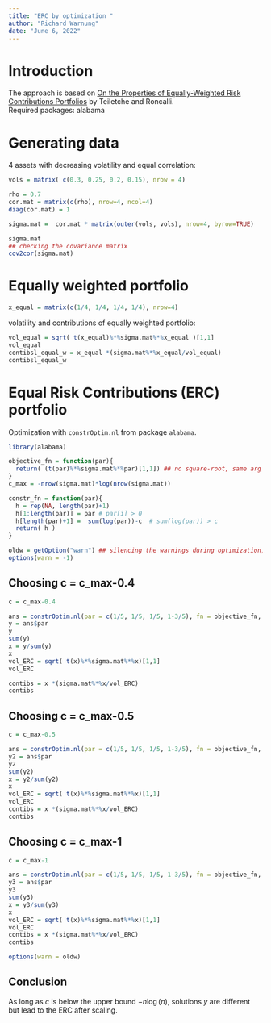 ```yaml
---
title: "ERC by optimization "
author: "Richard Warnung"
date: "June 6, 2022"
---
```

# Introduction
The approach is based on [On the Properties of Equally-Weighted Risk Contributions Portfolios](https://www.researchgate.net/publication/45397778_On_the_Properties_of_Equally-Weighted_Risk_Contributions_Portfolios)
by Teiletche and Roncalli. \
Required packages: alabama 

# Generating data
4 assets with decreasing volatility and equal correlation:

```r

vols = matrix( c(0.3, 0.25, 0.2, 0.15), nrow = 4)

rho = 0.7
cor.mat = matrix(c(rho), nrow=4, ncol=4)
diag(cor.mat) = 1

sigma.mat =  cor.mat * matrix(outer(vols, vols), nrow=4, byrow=TRUE) 

sigma.mat
## checking the covariance matrix
cov2cor(sigma.mat)
```

# Equally weighted portfolio

```r
x_equal = matrix(c(1/4, 1/4, 1/4, 1/4), nrow=4)
```

volatility and contributions of equally weighted portfolio:

```r
vol_equal = sqrt( t(x_equal)%*%sigma.mat%*%x_equal )[1,1]
vol_equal
contibsl_equal_w = x_equal *(sigma.mat%*%x_equal/vol_equal)
contibsl_equal_w
```

# Equal Risk Contributions (ERC) portfolio
Optimization with `constrOptim.nl` from package `alabama`.

```r
library(alabama)

objective_fn = function(par){
  return( (t(par)%*%sigma.mat%*%par)[1,1]) ## no square-root, same arg min
}
c_max = -nrow(sigma.mat)*log(nrow(sigma.mat))

constr_fn = function(par){
  h = rep(NA, length(par)+1)
  h[1:length(par)] = par # par[i] > 0
  h[length(par)+1] =  sum(log(par))-c  # sum(log(par)) > c
  return( h )
}

oldw = getOption("warn") ## silencing the warnings during optimization, keeping the settings for later.
options(warn = -1)
```

## Choosing c = c_max-0.4

```r
c = c_max-0.4

ans = constrOptim.nl(par = c(1/5, 1/5, 1/5, 1-3/5), fn = objective_fn, hin = constr_fn, control.outer = list(trace = FALSE))  
y = ans$par
y
sum(y)
x = y/sum(y)
x
vol_ERC = sqrt( t(x)%*%sigma.mat%*%x)[1,1]
vol_ERC

contibs = x *(sigma.mat%*%x/vol_ERC)
contibs
```

## Choosing c = c_max-0.5

```r
c = c_max-0.5

ans = constrOptim.nl(par = c(1/5, 1/5, 1/5, 1-3/5), fn = objective_fn, hin = constr_fn,  control.outer = list(trace = FALSE))  
y2 = ans$par
y2
sum(y2)
x = y2/sum(y2)
x
vol_ERC = sqrt( t(x)%*%sigma.mat%*%x)[1,1]
vol_ERC
contibs = x *(sigma.mat%*%x/vol_ERC)
contibs
```

## Choosing c = c_max-1

```r
c = c_max-1

ans = constrOptim.nl(par = c(1/5, 1/5, 1/5, 1-3/5), fn = objective_fn, hin = constr_fn,  control.outer = list(trace = FALSE))  
y3 = ans$par
y3
sum(y3)
x = y3/sum(y3)
x
vol_ERC = sqrt( t(x)%*%sigma.mat%*%x)[1,1]
vol_ERC
contibs = x *(sigma.mat%*%x/vol_ERC)
contibs

options(warn = oldw)
```

## Conclusion
As long as $c$ is below the upper bound $-n \log(n)$, solutions $y$ are different but lead to the ERC after scaling.
